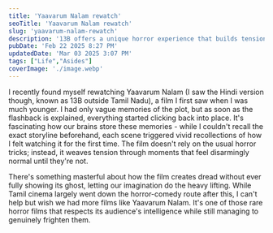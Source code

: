 ```yaml
---
title: 'Yaavarum Nalam rewatch'
seoTitle: 'Yaavarum Nalam rewatch'
slug: 'yaavarum-nalam-rewatch'
description: '13B offers a unique horror experience that builds tension through disarmingly normal moments rather than relying on typical genre tricks.'
pubDate: 'Feb 22 2025 8:27 PM'
updatedDate: 'Mar 03 2025 3:07 PM'
tags: ["Life","Asides"]
coverImage: './image.webp'
---
```


I recently found myself rewatching Yaavarum Nalam (I saw the Hindi version though, known as 13B outside Tamil Nadu), a film I first saw when I was much younger. I had only vague memories of the plot, but as soon as the flashback is explained, everything started clicking back into place. It's fascinating how our brains store these memories - while I couldn't recall the exact storyline beforehand, each scene triggered vivid recollections of how I felt watching it for the first time. The film doesn't rely on the usual horror tricks; instead, it weaves tension through moments that feel disarmingly normal until they're not.


There's something masterful about how the film creates dread without ever fully showing its ghost, letting our imagination do the heavy lifting. While Tamil cinema largely went down the horror-comedy route after this, I can't help but wish we had more films like Yaavarum Nalam. It's one of those rare horror films that respects its audience's intelligence while still managing to genuinely frighten them.

